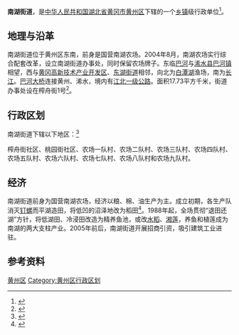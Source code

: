 {{中国乡级行政区
|景观照片文件名 = 
|景观照片描述 = 
|汉语拼音 = 
|其他语言 = 
|其他语言名称 = 
|旧称 = 
|地名出处 = 
|位置图文件名 = 
|位置图描述 = 
|自定义图片= 
|建置时间 = 
|政府驻地 = 
|毗邻 = 
|总面积 = 
|总人口 = 
|总人口年份 = 
|户籍人口 = 
|户籍人口年份 = 
|常住人口 = 
|常住人口年份 = 
|人口密度 = 
|GDP = 
|GDP年份 = 
|邮政编码 = 
|电话区号 = 713
|官方网站 = 
|网站名称 = 
|42/11/02/004/000}}
'''南湖街道'''，是[[中华人民共和国|中华人民共和国]][[湖北省|湖北省]][[黄冈市|黄冈市]][[黄州区|黄州区]]下辖的一个[[乡镇|乡镇]]级行政单位<ref>{{PRC admin/ref sgc|{{PRC admin/parent|42/11/02/004/000}}}}</ref>。

== 地理与沿革 ==
南湖街道位于黄州区东南，前身是国营南湖农场。2004年8月，南湖农场实行综合配套改革，设立南湖街道办事处，同时保留农场牌子。东临[[巴河|巴河]]与[[浠水县|浠水县]][[巴河镇_(浠水县)|巴河镇]]相望，西与[[黄冈高新技术产业开发区|黄冈高新技术产业开发区]]、[[东湖街道_(黄冈市)|东湖街道]]相邻，向北为[[白潭湖|白潭湖]]渔场，南为[[长江|长江]]。[[巴河大桥|巴河大桥]]连接黄州、浠水，境内有[[江北一级公路|江北一级公路]]。面积17.73平方千米，街道办事处设在榨舟街1号<ref>{{Cite book|title=黄州区志 1986-2007|last=湖北省黄冈市黄州区地方志编纂委员会编|first=|publisher=武汉：[[武汉大学出版社|武汉大学出版社]]|year=2015.02|isbn=978-7-307-14921-2|location=|pages=48-49}}</ref>。

== 行政区划 ==
南湖街道下辖以下地区：<ref>{{PRC admin/ref sgc|42/11/02/004/000}}</ref>

榨舟街社区、桃园街社区、农场一队村、农场二队村、农场三队村、农场四队村、农场五队村、农场六队村、农场七队村、农场八队村和农场九队村。

== 经济 ==
南湖街道前身为国营南湖农场，经济以粮、棉、油生产为主。成立初期，各生产队消灭[[釘螺屬|钉螺]]而平湖造田，将低凹的沼泽地改为稻田<ref>{{Cite book|title=湖北省黄冈县地名志|last=黄冈县地名领导小组编|first=|publisher=|year=1982.12|isbn=|location=|pages=353-355}}</ref>。1988年起，全场贯彻“退田还湖”方针，将低湖田、冷浸田改造为精养鱼池，或改[[水稻|水稻]]、[[湘莲|湘莲]]，养鱼和植莲成为南湖的两大支柱产业。2005年前后，南湖街道开展招商引资，吸引建筑工业进驻。

== 参考资料 ==
{{reflist}}

{{湖北省黄冈市黄州区行政区划}}
{{湖北行政区划小作品}}
[[Category:黄冈市街道|黄州区]]
[[Category:黄州区行政区划|Category:黄州区行政区划]]